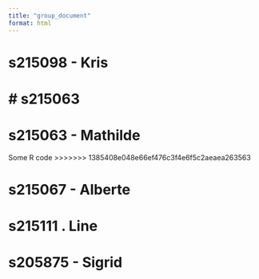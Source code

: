 ```yaml
---
title: "group_document"
format: html
---
```


# s215098 - Kris

# s215063
=======
# s215063 - Mathilde

Some R code
>>>>>>> 1385408e048e66ef476c3f4e6f5c2aeaea263563

# s215067 - Alberte

# s215111 . Line

# s205875 - Sigrid
